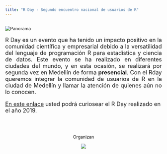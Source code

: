 ```yaml
---
title: "R Day - Segundo encuentro nacional de usuarios de R"
---
```


<h2> </h2>

<img src="imagenes/medellin_esp.png" alt="Panorama">

<font size="4">
<p align="justify">R Day es un evento que ha tenido un impacto positivo en la comunidad científica y empresarial debido a la versatilidad del lenguaje de programación R para estadística y ciencia de datos. Este evento se ha realizado en diferentes ciudades del mundo, y en esta ocasión, se realizará por segunda vez en Medellín de forma **presencial**. Con el Rday queremos integrar la comunidad de usuarios de R en la ciudad de Medellín y llamar la atención de quienes aún no lo conocen.</p>

[En este enlace](https://rday-colombia.github.io/2019/){target="_blank"} usted podrá curiosear el R Day realizado en el año 2019.

</font>

<br/>
<br/>

<center>
Organizan  

<img src="imagenes/auxiliar.png" 
     style="max-width: 80%;" />
     
</center>

<br/>
<br/>

